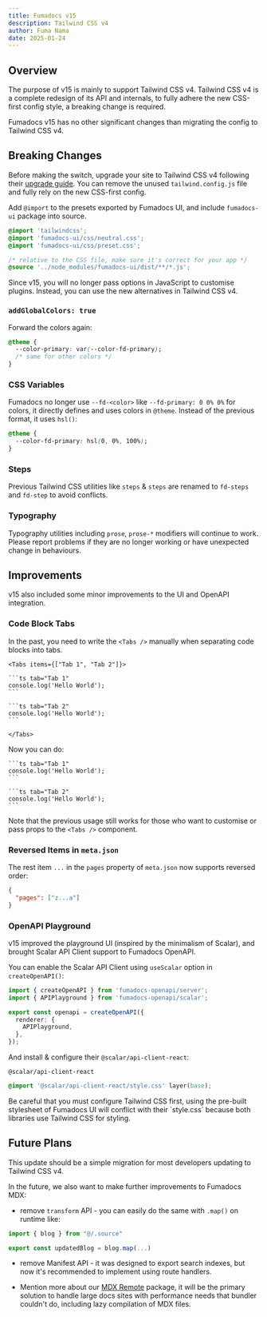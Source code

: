 ```yaml
---
title: Fumadocs v15
description: Tailwind CSS v4
author: Fuma Nama
date: 2025-01-24
---
```


## Overview

The purpose of v15 is mainly to support Tailwind CSS v4.
Tailwind CSS v4 is a complete redesign of its API and internals, to fully adhere the new CSS-first config style, a breaking change is required.

Fumadocs v15 has no other significant changes than migrating the config to Tailwind CSS v4.

## Breaking Changes

Before making the switch, upgrade your site to Tailwind CSS v4 following their [upgrade guide](https://tailwindcss.com/docs/upgrade-guide).
You can remove the unused `tailwind.config.js` file and fully rely on the new CSS-first config.

Add `@import` to the presets exported by Fumadocs UI, and include `fumadocs-ui` package into source.

```css title="Tailwind CSS"
@import 'tailwindcss';
@import 'fumadocs-ui/css/neutral.css';
@import 'fumadocs-ui/css/preset.css';

/* relative to the CSS file, make sure it's correct for your app */
@source '../node_modules/fumadocs-ui/dist/**/*.js';
```

Since v15, you will no longer pass options in JavaScript to customise plugins.
Instead, you can use the new alternatives in Tailwind CSS v4.

### `addGlobalColors: true`

Forward the colors again:

```css
@theme {
  --color-primary: var(--color-fd-primary);
  /* same for other colors */
}
```

### CSS Variables

Fumadocs no longer use `--fd-<color>` like `--fd-primary: 0 0% 0%` for colors, it directly defines and uses colors in `@theme`.
Instead of the previous format, it uses `hsl()`:

```css
@theme {
  --color-fd-primary: hsl(0, 0%, 100%);
}
```

### Steps

Previous Tailwind CSS utilities like `steps` & `steps` are renamed to `fd-steps` and `fd-step` to avoid conflicts.

### Typography

Typography utilities including `prose`, `prose-*` modifiers will continue to work. Please report problems if they are no longer working or have unexpected change in behaviours.

## Improvements

v15 also included some minor improvements to the UI and OpenAPI integration.

### Code Block Tabs

In the past, you need to write the `<Tabs />` manually when separating code blocks into tabs.

````mdx
<Tabs items={["Tab 1", "Tab 2"]}>

```ts tab="Tab 1"
console.log('Hello World');
```

```ts tab="Tab 2"
console.log('Hello World');
```

</Tabs>
````

Now you can do:

````mdx
```ts tab="Tab 1"
console.log('Hello World');
```

```ts tab="Tab 2"
console.log('Hello World');
```
````

Note that the previous usage still works for those who want to customise or pass props to the `<Tabs />` component.

### Reversed Items in `meta.json`

The rest item `...` in the `pages` property of `meta.json` now supports reversed order:

```json
{
  "pages": ["z...a"]
}
```

### OpenAPI Playground

v15 improved the playground UI (inspired by the minimalism of Scalar), and brought Scalar API Client support to Fumadocs OpenAPI.

You can enable the Scalar API Client using `useScalar` option in `createOpenAPI()`:

```ts
import { createOpenAPI } from 'fumadocs-openapi/server';
import { APIPlayground } from 'fumadocs-openapi/scalar';

export const openapi = createOpenAPI({
  renderer: {
    APIPlayground,
  },
});
```

And install & configure their `@scalar/api-client-react`:

```package-install
@scalar/api-client-react
```

```css title="global.css"
@import '@scalar/api-client-react/style.css' layer(base);
```

<Callout>
  Be careful that you must configure Tailwind CSS first, using the pre-built
  stylesheet of Fumadocs UI will conflict with their `style.css` because both
  libraries use Tailwind CSS for styling.
</Callout>

## Future Plans

This update should be a simple migration for most developers updating to Tailwind CSS v4.

In the future, we also want to make further improvements to Fumadocs MDX:

- remove `transform` API - you can easily do the same with `.map()` on runtime like:

```ts
import { blog } from "@/.source"

export const updatedBlog = blog.map(...)
```

- remove Manifest API - it was designed to export search indexes, but now it's recommended to implement using route handlers.

- Mention more about our [MDX Remote](https://fumadocs.vercel.app/docs/docs/headless/custom-source#mdx-remote) package, it will be the primary solution to handle large docs sites with performance needs that bundler couldn't do, including lazy compilation of MDX files.
